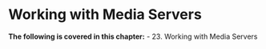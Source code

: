 # Working with Media Servers


**The following is covered in this chapter:**
- 23. Working with Media Servers


